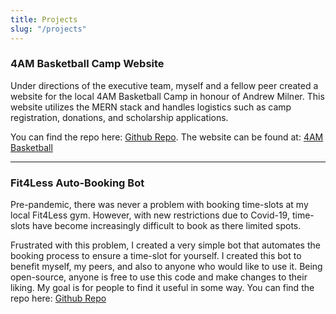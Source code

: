 ```yaml
---
title: Projects
slug: "/projects"
---
```


### 4AM Basketball Camp Website

Under directions of the executive team, myself and a fellow peer created a website for the local 4AM Basketball Camp in honour of Andrew Milner.
This website utilizes the MERN stack and handles logistics such as camp registration, donations, and scholarship applications.

You can find the repo here: [Github Repo](https://github.com/Liam-So/4AM_basketball). The website can be found at: [4AM Basketball](https://4ambasketball.com)

---

### Fit4Less Auto-Booking Bot

Pre-pandemic, there was never a problem with booking time-slots at my local Fit4Less gym.
However, with new restrictions due to Covid-19, time-slots have become increasingly difficult to book as there limited spots.

Frustrated with this problem, I created a very simple bot that automates the booking process to ensure a time-slot for yourself.
I created this bot to benefit myself, my peers, and also to anyone who would like to use it.
Being open-source, anyone is free to use this code and make changes to their liking.
My goal is for people to find it useful in some way. You can find the repo here: [Github Repo](https://github.com/ryan-hong/Fit4Less-Bot)
